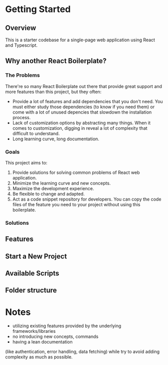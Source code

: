 # Getting Started

## Overview

This is a starter codebase for a single-page web application using React and Typescript.

## Why another React Boilerplate?

### The Problems

There're so many React Boilerplate out there that provide great support and more features than this project, but they often:

- Provide a lot of features and add dependencies that you don't need. You must either study those dependencies (to know if you need them) or come with a lot of unused depencies that slowdown the installation process.
- Lack of customization options by abstracting many things. When it comes to customization, digging in reveal a lot of complexity that difficult to understand.
- Long learning curve, long documentation.

### Goals

This project aims to:

1. Provide solutions for solving common problems of React web application.
2. Minimize the learning curve and new concepts.
3. Maximize the development experience.
4. Be flexible to change and adapted.
5. Act as a code snippet repository for developers. You can copy the code files of the feature you need to your project without using this boilerplate.

### Solutions


## Features

## Start a New Project

## Available Scripts

## Folder structure


# Notes

- utilizing existing features provided by the underlying frameworks/libraries
- no introducing new concepts, commands
- having a lean documentation

(like authentication, error handling, data fetching) while try to avoid adding complexity as much as possible.